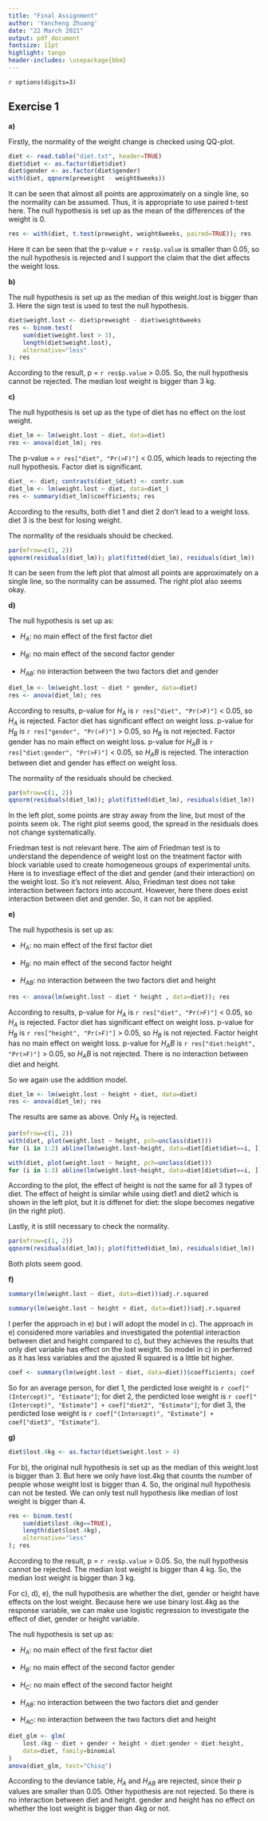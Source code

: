 ```yaml
---
title: "Final Assignment"
author: 'Yancheng Zhuang'
date: "22 March 2021"
output: pdf_document
fontsize: 11pt
highlight: tango
header-includes: \usepackage{bbm}
---
```


`r options(digits=3)`

## Exercise 1 
<!--
To investigate the effect of 3 types of diet, 78 persons were divided randomly in 3 groups, 
the first group following diet 1, second group diet 2 and the third group diet 3. 
Next to some other characteristics, the weight was measured before diet and after 6 weeks of diet for each person in the study. 
The collected data is summarized in the data frame diet.txt with the following columns: 
person – participant number, 
gender – gender (1 = male, 0 = female), 
age – age (years), 
height – height (cm), 
diet – the type of diet followed,
preweight – weight before the diet (kg), 
weight6weeks – weight after 6 weeks of diet (kg).
-->

**a)** 
<!--
By using only the columns preweight and weight6weeks, test the claim that the diet affects the weight loss. 
Give and check the assumptions of the test(s) applied.
-->

Firstly, the normality of the weight change is checked using QQ-plot. 

```r
diet <- read.table("diet.txt", header=TRUE)
diet$diet <- as.factor(diet$diet)
diet$gender <- as.factor(diet$gender)
with(diet, qqnorm(preweight - weight6weeks))
```

It can be seen that almost all points are approximately on a single line, so the normality can be assumed. 
Thus, it is appropriate to use paired t-test here. 
The null hypothesis is set up as the mean of the differences of the weight is 0. 

```r
res <- with(diet, t.test(preweight, weight6weeks, paired=TRUE)); res
```

Here it can be seen that the p-value = `r res$p.value` is smaller than 0.05, 
so the null hypothesis is rejected and I support the claim that the diet affects the weight loss. 

**b)** 
<!--
Compute and add to the data frame the variable weight.lost expressing the lost weight. 
Test the claim that the median lost weight is bigger than 3 kg. 
-->

The null hypothesis is set up as the median of this weight.lost is bigger than 3. 
Here the sign test is used to test the null hypothesis. 

```r
diet$weight.lost <- diet$preweight - diet$weight6weeks
res <- binom.test(
    sum(diet$weight.lost > 3), 
    length(diet$weight.lost), 
    alternative="less"
); res
```

According to the result, p = `r res$p.value` > 0.05. 
So, the null hypothesis cannot be rejected. 
The median lost weight is bigger than 3 kg. 

**c)** 
<!--
Using now weight.lost as response variable, 
apply one-way ANOVA to test whether type of diet has an effect on the lost weight. 
Do all three types diets lead to weight loss?
Which diet was the best for losing weight?
-->

The null hypothesis is set up as the type of diet has no effect on the lost weight.

```r
diet_lm <- lm(weight.lost ~ diet, data=diet)
res <- anova(diet_lm); res
```

The p-value = `r res["diet", "Pr(>F)"]` < 0.05, which leads to rejecting the null hypothesis. 
Factor diet is significant. 

```r
diet_ <- diet; contrasts(diet_$diet) <- contr.sum
diet_lm <- lm(weight.lost ~ diet, data=diet_)
res <- summary(diet_lm)$coefficients; res
```

According to the results, both diet 1 and diet 2 don't lead to a weight loss. 
diet 3 is the best for losing weight. 

The normality of the residuals should be checked. 

```r
par(mfrow=c(1, 2))
qqnorm(residuals(diet_lm)); plot(fitted(diet_lm), residuals(diet_lm))
```

It can be seen from the left plot that almost all points are approximately on a single line, so the normality can be assumed.
The right plot also seems okay. 

**d)** 
<!--
Use two-way ANOVA to investiage effect of the diet and gender (and possible interaction) on the lost weight. 
Is the Friedman test relevant here? Can it be at all applied? 
-->

The null hypothesis is set up as: 

- $H_A$: no main effect of the first factor diet

- $H_B$: no main effect of the second factor gender

- $H_{AB}$: no interaction between the two factors diet and gender

```r
diet_lm <- lm(weight.lost ~ diet * gender, data=diet)
res <- anova(diet_lm); res
```

According to results, p-value for $H_A$ is `r res["diet", "Pr(>F)"]` < 0.05, 
so $H_A$ is rejected. Factor diet has significant effect on weight loss. 
p-value for $H_B$ is `r res["gender", "Pr(>F)"]` > 0.05, 
so $H_B$ is not rejected. Factor gender has no main effect on weight loss. 
p-value for $H_AB$ is `r res["diet:gender", "Pr(>F)"]` < 0.05, 
so $H_AB$ is rejected. The interaction between diet and gender has effect on weight loss. 

The normality of the residuals should be checked. 

```r
par(mfrow=c(1, 2))
qqnorm(residuals(diet_lm)); plot(fitted(diet_lm), residuals(diet_lm))
```

In the left plot, some points are stray away from the line, but most of the points seem ok. 
The right plot seems good, the spread in the residuals does not change systematically. 

Friedman test is not relevant here. 
The aim of Friedman test is to understand the dependence of weight lost on the treatment factor 
with block variable used to create homogeneous groups of experimental units. 
Here is to investiage effect of the diet and gender (and their interaction) on the weight lost. 
So it's not relevent. 
Also, Friedman test does not take interaction between factors into account. 
However, here there does exist interaction between diet and gender. 
So, it can not be applied. 

**e)** 
<!--
Apply appropriate model to investigate effect(s) of diet and height (and possibly their interaction) on the lost weight. 
Is the effect of height the same for all 3 types of diet?
-->

The null hypothesis is set up as: 

- $H_A$: no main effect of the first factor diet

- $H_B$: no main effect of the second factor height

- $H_{AB}$: no interaction between the two factors diet and height

```r
res <- anova(lm(weight.lost ~ diet * height , data=diet)); res
```

According to results, p-value for $H_A$ is `r res["diet", "Pr(>F)"]` < 0.05, 
so $H_A$ is rejected. Factor diet has significant effect on weight loss. 
p-value for $H_B$ is `r res["height", "Pr(>F)"]` > 0.05, 
so $H_B$ is not rejected. Factor height has no main effect on weight loss. 
p-value for $H_AB$ is `r res["diet:height", "Pr(>F)"]` > 0.05, 
so $H_AB$ is not rejected. There is no interaction between diet and height. 

So we again use the addition model. 

```r
diet_lm <- lm(weight.lost ~ height + diet, data=diet)
res <- anova(diet_lm); res
```

The results are same as above. 
Only $H_A$ is rejected. 

```r
par(mfrow=c(1, 2))
with(diet, plot(weight.lost ~ height, pch=unclass(diet)))
for (i in 1:2) abline(lm(weight.lost~height, data=diet[diet$diet==i, ]))

with(diet, plot(weight.lost ~ height, pch=unclass(diet)))
for (i in 1:3) abline(lm(weight.lost~height, data=diet[diet$diet==i, ]))
```

According to the plot, the effect of height is not the same for all 3 types of diet. 
The effect of height is similar while using diet1 and diet2 which is shown in the left plot, 
but it is diffenet for diet: the slope becomes negative (in the right plot). 

Lastly, it is still necessary to check the normality. 

```r
par(mfrow=c(1, 2))
qqnorm(residuals(diet_lm)); plot(fitted(diet_lm), residuals(diet_lm))
```

Both plots seem good. 

**f)**
<!--
Which of the two approaches, the one from c) or from e), do you prefer? Why? 
For the preferred model, predict the lost weight for all three types of diet for an average person.
-->

```r
summary(lm(weight.lost ~ diet, data=diet))$adj.r.squared
```

```r
summary(lm(weight.lost ~ height + diet, data=diet))$adj.r.squared
```

I perfer the approach in e) but i will adopt the model in c). 
The approach in e) considered more variables and investigated the potential interaction between diet and height compared to c), 
but they achieves the results that only diet variable has effect on the lost weight. 
So model in c) in perferred as it has less variables and the ajusted R squared is a little bit higher. 

```r
coef <- summary(lm(weight.lost ~ diet, data=diet))$coefficients; coef
```

So for an average person, for diet 1, the perdicted lose weight is `r coef["(Intercept)", "Estimate"]`; 
for diet 2, the perdicted lose weight is `r coef["(Intercept)", "Estimate"] + coef["diet2", "Estimate"]`; 
for diet 3, the perdicted lose weight is `r coef["(Intercept)", "Estimate"] + coef["diet3", "Estimate"]`. 

**g)**
<!--
Create the categorical (binary) variable lost.4kg expressing whether the lost weight is bigger than 4kg or not. 
(Hint: if a=c(1,-1,2), then a>0 = TRUE FALSE TRUE.)
Suppose now that we observed the variable lost.4kg instead of weight6weeks. 
Could we still test the hypothesis in b), c), d), e)? 
If yes, propose relevant models and perform relevant tests.
--> 

```r
diet$lost.4kg <- as.factor(diet$weight.lost > 4)
```

For b), the original null hypothesis is set up as the median of this weight.lost is bigger than 3. 
But here we only have lost.4kg that counts the number of people whose weight lost is bigger than 4. 
So, the original null hypothesis can not be tested. 
We can only test null hypothesis like median of lost weight is bigger than 4. 

```r
res <- binom.test(
    sum(diet$lost.4kg==TRUE), 
    length(diet$lost.4kg), 
    alternative="less"
); res
```

According to the result, p = `r res$p.value` > 0.05. 
So, the null hypothesis cannot be rejected. 
The median lost weight is bigger than 4 kg. 
So, the median lost weight is bigger than 3 kg. 

For c), d), e), the null hypothesis are whether the diet, gender or height have effects on the lost weight. 
Because here we use binary lost.4kg as the response variable, we can make use logistic regression to 
investigate the effect of diet, gender or height variable. 

The null hypothesis is set up as: 

- $H_A$: no main effect of the first factor diet

- $H_B$: no main effect of the second factor gender

- $H_C$: no main effect of the second factor height

- $H_{AB}$: no interaction between the two factors diet and gender

- $H_{AC}$: no interaction between the two factors diet and height

```r
diet_glm <- glm(
    lost.4kg ~ diet + gender + height + diet:gender + diet:height, 
    data=diet, family=binomial
)
anova(diet_glm, test="Chisq")
```

According to the deviance table, $H_A$ and $H_{AB}$ are rejected, 
since their p values are smaller than 0.05. 
Other hypothesis are not rejected. 
So there is no interaction between diet and height. 
gender and height has no effect on whether the lost weight is bigger than 4kg or not. 
